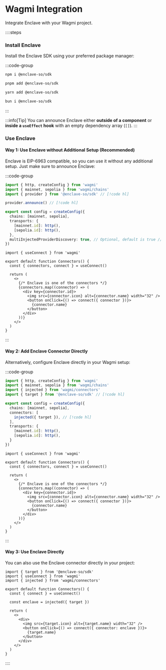 # Wagmi Integration

Integrate Enclave with your Wagmi project.

::::steps

### Install Enclave

Install the Enclave SDK using your preferred package manager:

:::code-group

```bash [npm]
npm i @enclave-so/sdk
```

```bash [pnpm]
pnpm add @enclave-so/sdk
```

```bash [yarn]
yarn add @enclave-so/sdk
```

```bash [bun]
bun i @enclave-so/sdk
```

:::

:::info[Tip]
You can announce Enclave either **outside of a component** or **inside a `useEffect` hook** with an empty dependency array (`[]`).
:::

### Use Enclave

#### Way 1: Use Enclave without Additional Setup (Recommended)

Enclave is EIP-6963 compatible, so you can use it without any additional setup. Just make sure to announce Enclave:

:::code-group
```ts [config.ts]
import { http, createConfig } from 'wagmi'
import { mainnet, sepolia } from 'wagmi/chains'
import { provider } from '@enclave-so/sdk' // [!code hl]

provider.announce() // [!code hl]

export const config = createConfig({
  chains: [mainnet, sepolia],
  transports: {
    [mainnet.id]: http(),
    [sepolia.id]: http(),
  },
  multiInjectedProviderDiscovery: true, // Optional, default is true // [!code hl]
})
```

```tsx [Connectors.tsx]
import { useConnect } from 'wagmi'

export default function Connectors() {
  const { connectors, connect } = useConnect()

  return (
    <>
      {/* Enclave is one of the connectors */}
      {connectors.map((connector) => (
        <div key={connector.id}>
          <img src={connector.icon} alt={connector.name} width="32" />
          <button onClick={() => connect({ connector })}>
            {connector.name}
          </button>
        </div>
      ))}
    </>
  )
}
```

:::

#### Way 2: Add Enclave Connector Directly

Alternatively, configure Enclave directly in your Wagmi setup:

:::code-group

```ts [config.ts]
import { http, createConfig } from 'wagmi'
import { mainnet, sepolia } from 'wagmi/chains'
import { injected } from 'wagmi/connectors'
import { target } from '@enclave-so/sdk' // [!code hl]

export const config = createConfig({
  chains: [mainnet, sepolia],
  connectors: [
    injected({ target }), // [!code hl]
  ],
  transports: {
    [mainnet.id]: http(),
    [sepolia.id]: http(),
  }
})
```

```tsx [Connectors.tsx]
import { useConnect } from 'wagmi'

export default function Connectors() {
  const { connectors, connect } = useConnect()

  return (
    <>
      {/* Enclave is one of the connectors */}
      {connectors.map((connector) => (
        <div key={connector.id}>
          <img src={connector.icon} alt={connector.name} width="32" />
          <button onClick={() => connect({ connector })}>
            {connector.name}
          </button>
        </div>
      ))}
    </>
  )
}
```

:::

#### Way 3: Use Enclave Directly

You can also use the Enclave connector directly in your project:

```tsx [Connectors.tsx]
import { target } from '@enclave-so/sdk'
import { useConnect } from 'wagmi'
import { injected } from 'wagmi/connectors'

export default function Connectors() {
  const { connect } = useConnect()

  const enclave = injected({ target })

  return (
    <>
      <div>
        <img src={target.icon} alt={target.name} width="32" />
        <button onClick={() => connect({ connector: enclave })}>
          {target.name}
        </button>
      </div>
    </>
  )
}
```

::::
